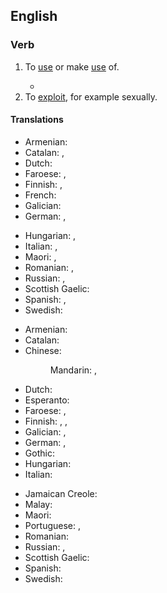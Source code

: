 {{merge|take advantage|section=take advantage of, take advantage}}
==English==

===Verb===
{{en-verb|take<,,took,taken> advantage of|head=[[take advantage]] [[of]]}}

# To [[use#verb|use]] or make [[use#noun|use]] of.
#: {{ux|en|He '''took advantage of''' the swimming pool every day of his visit.}}
#* {{RQ:Cleland Fanny Hill|passage=But now this visit of my soft warm hand in those so sensible parts had put every thing into such ungovernable fury that, disdaining all further preluding, and '''taking advantage of''' my commodious posture, he made the storm fall where I scarce patiently expected, and where he was sure to lay it}}
# To [[exploit#Verb|exploit]], for example sexually.
#: {{ux|en|She '''took advantage of''' his desperation.}}
#: {{ux|en|He toyed with her emotions just to get her in bed. He '''took advantage of''' her.}}

====Translations====
{{trans-top|make use of}}
* Armenian: {{t+|hy|օգտվել}}
* Catalan: {{t+|ca|aprofitar}}, {{t|ca|[[aprofitar]]-[[se]]}}
* Dutch: {{t|nl|gebruik maken van}}
* Faroese: {{t|fo|nýta}}, {{t|fo|gagnnýta}}
* Finnish: {{t+|fi|käyttää}}, {{t+|fi|hyödyntää}}
* French: {{t|fr|[[profiter]] [[de]]}}
* Galician: {{t+|gl|aproveitar}}
* German: {{t+|de|nutzen}}, {{t|de|Gebrauch machen von}}
{{trans-mid}}
* Hungarian: {{t+|hu|kihasznál}}, {{t|hu|hasznát veszi}}
* Italian: {{t+|it|sfruttare}}, {{t+|it|approfittare}}
* Maori: {{t|mi|makihuhunu}}, {{t|mi|whakamahi}}
* Romanian: {{t|ro|abuza de}}, {{t|ro|exploata}}
* Russian: {{t+|ru|воспо́льзоваться}}, {{t+|ru|испо́льзовать}} {{qualifier|transitive}}
* Scottish Gaelic: {{t|gd|gabh brath|alt=gabh brath air}}
* Spanish: {{t+|es|aprovecharse}}, {{t+|es|aprovechar}}
* Swedish: {{t|sv|dra nytta av}}
{{trans-bottom}}

{{trans-top|exploit}}
* Armenian: {{t+|hy|օգտվել}}
* Catalan: {{t|ca|[[aprofitar]]-[[se]]}}
* Chinese:
*: Mandarin: {{t+|cmn|壓榨|tr=yāzhà}}, {{t+|cmn|剝削}}
* Dutch: {{t|nl|voordeel trekken uit}}
* Esperanto: {{t|eo|ekspluati}}
* Faroese: {{t|fo|gagnnýta}}, {{t|fo|nýta til fyrimunar fyri}}
* Finnish: {{t|fi|käyttää hyväksi}}, {{t+|fi|riistää}}, {{t+|fi|hyödyntää}}
* Galician: {{t+|gl|aproveitar}}, {{t|gl|abusar}}
* German: {{t+|de|ausnutzen}}, {{t|de|einen Vorteil ziehen aus}}
* Gothic: {{t|got|𐌱𐌹𐍆𐌰𐌹𐌷𐍉𐌽}}
* Hungarian: {{t+|hu|kihasznál}}
* Italian: {{t|it|avvantaggiarsi}}
{{trans-mid}}
* Jamaican Creole: {{t|jam|tek step wid}}
* Malay: {{t|ms|mempergunakan}}
* Maori: {{t|mi|makihuhunu}}
* Portuguese: {{t|pt|tirar vantagem de}}, {{t+|pt|explorar}}
* Romanian: {{t+|ro|exploata}}
* Russian: {{t+|ru|эксплуати́ровать}}, {{t+|ru|воспользоваться|pf}}
* Scottish Gaelic: {{t|gd|gabh brath|alt=gabh brath air}}
* Spanish: {{t+|es|aprovecharse}}
* Swedish: {{t+|sv|utnyttja}}
{{trans-bottom}}